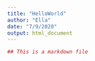 ```yaml
---
title: "HelloWorld"
author: "Ella"
date: "7/9/2020"
output: html_document
---
```


```r
## This is a markdown file
```
